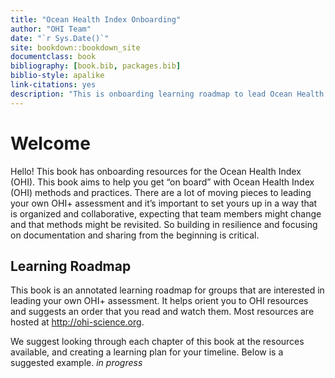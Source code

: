 ```yaml
--- 
title: "Ocean Health Index Onboarding"
author: "OHI Team"
date: "`r Sys.Date()`"
site: bookdown::bookdown_site
documentclass: book
bibliography: [book.bib, packages.bib]
biblio-style: apalike
link-citations: yes
description: "This is onboarding learning roadmap to lead Ocean Health Index assessments"
---
```


# Welcome {#welcome}

Hello! This book has onboarding resources for the Ocean Health Index (OHI). This book aims to help you get "on board" with Ocean Health Index (OHI) methods and practices. There are a lot of moving pieces to leading your own OHI+ assessment and it's important to set yours up in a way that is organized and collaborative, expecting that team members might change and that methods might be revisited. So building in resilience and focusing on documentation and sharing from the beginning is critical. 

<!---Note: this roadmap is to help you lead your own OHI+ assessment. Something about OHI-Go https://ohi-science.org/projects/ohi-go/--->

## Learning Roadmap

This book is an annotated learning roadmap for groups that are interested in leading your own OHI+ assessment. It helps orient you to OHI resources and suggests an order that you read and watch them. Most resources are hosted at <http://ohi-science.org>. 

We suggest looking through each chapter of this book at the resources available, and creating a learning plan for your timeline. Below is a suggested example. *in progress*

<!---
Orient to the book, the websites, “github repos”
Ohi-science.org incl ohi-global, OHI+ websites.
Oceanhealthindex.org? Website
books
--->

<!---

## Suggested Agenda

| Time        |                                                        Day 1|                                          Day 2|
|:------------|------------------------------------------------------------:|----------------------------------------------:|
| 9-10:30     |  [Motivation](#overview), [R & RStudio, RMarkdown](#rstudio)|              [Charts with `ggplot2`](#ggplot2)|
| break       |                                                             |                                               |
| 11-12:30    |                                   [Intro to GitHub](#github)|  [`dplyr` & Pivot Tables](#dplyr-pivot-tables)|
| lunch       |                                                             |                                               |
| 13:00-14:30 |                          [Importing data: `readxl`](#readxl)|          [`dplyr` & VLOOKUPs](#dplyr-vlookups)|

--->
